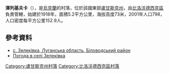 {{coord|49|11|31|N|39|50|12|E|scale:100000|display=title}}

'''澤列基夫卡'''（{{lang-uk|Зелеківка}}），是[[烏克蘭|烏克蘭]]的村落，位於該國東部[[盧甘斯克州|盧甘斯克州]]，由[[比洛沃德西克區|比洛沃德西克區]]負責管轄，始建於1918年，面積5.2平方公里，海拔高度73米，2001年人口798，人口密度每平方公里152.9人。

==參考資料==
*[http://w1.c1.rada.gov.ua/pls/z7502/A005?rdat1=28.12.2010&rf7571=17877 с. Зелеківка, Луганська область, Біловодський район] {{Wayback|url=http://w1.c1.rada.gov.ua/pls/z7502/A005?rdat1=28.12.2010&rf7571=17877 |date=20131029200917 }}
* [http://weather.in.ua/ua/lyganskaja/8787 Погода в селі Зелеківка] {{Wayback|url=http://weather.in.ua/ua/lyganskaja/8787 |date=20210125075448 }}

{{DEFAULTSORT:Зелеківка}}
[[Category:盧甘斯克州村落|Category:盧甘斯克州村落]]
[[Category:比洛沃德西克區村落|Category:比洛沃德西克區村落]]


{{Luhansk-geo-stub}}